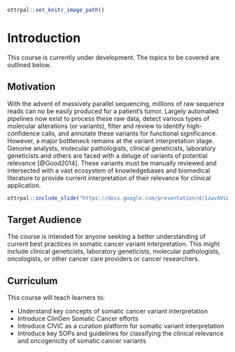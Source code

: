 
```r
ottrpal::set_knitr_image_path()
```

# Introduction

This course is currently under development. The topics to be covered are outlined below.

## Motivation

With the advent of massively parallel sequencing, millions of raw sequence reads can no be easily produced for a patient's tumor. Largely automated pipelines now exist to process these raw data, detect various types of molecular alterations (or variants), filter and review to identify high-confidence calls, and annotate these variants for functional significance. However, a major bottleneck remains at the variant interpretation stage. Genome analysts, molecular pathologists, clinical geneticists, laboratory geneticists and others are faced with a deluge of variants of potential relevance [@Good2014]. These variants must be manually reviewed and intersected with a vast ecosystem of knowledgebases and biomedical literature to provide current interpretation of their relevance for clinical application.

```r
ottrpal::include_slide("https://docs.google.com/presentation/d/1zwvAVLWpN2mKrJLgo5ZcAuSKQrHZ8zunIYHLe-w6bBo/edit#slide=id.g22509046821_0_0")
```

## Target Audience  

The course is intended for anyone seeking a better understanding of current best practices in somatic cancer variant interpretation. This might include clinical geneticists, laboratory geneticists, molecular pathologists, oncologists, or other cancer care providers or cancer researchers.

## Curriculum  

This course will teach learners to:

- Understand key concepts of somatic cancer variant interpretation
- Introduce ClinGen Somatic Cancer efforts
- Introduce CIViC as a curation platform for somatic variant interpretation
- Introduce key SOPs and guidelines for classifying the clinical relevance and oncogenicity of somatic cancer variants


